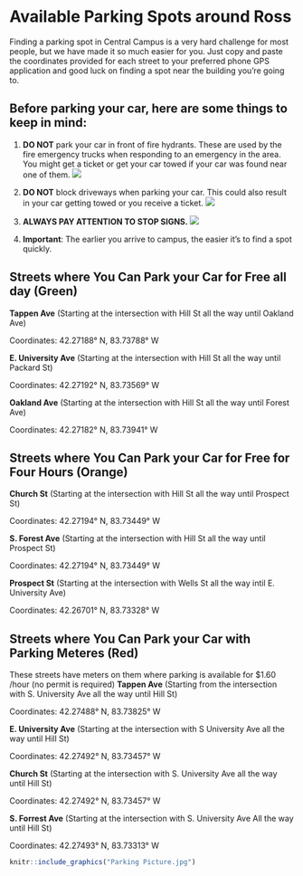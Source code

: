 # Available Parking Spots around Ross

Finding a parking spot in Central Campus is a very hard challenge for most people, but we have made it so much easier for you. Just copy and paste the coordinates provided for each street to your preferred phone GPS application and good luck on finding a spot near the building you're going to.  

## Before parking your car, here are some things to keep in mind:

1. **DO NOT** park your car in front of fire hydrants. These are used by the fire emergency trucks when responding to an emergency in the area. You might get a ticket or get your car towed if your car was found near one of them.
![](Red Fire hydrant.jpg)


2. **DO NOT** block driveways when parking your car. This could also result in your car getting towed or you receive a ticket.
![](Blocked Driveway.jpg)


3. **ALWAYS PAY ATTENTION TO STOP SIGNS.**
![](Stop Sign.jpg)


4. **Important**: The earlier you arrive to campus, the easier it's to find a spot quickly. 

## Streets where You Can Park your Car for Free all day (Green)
**Tappen Ave** (Starting at the intersection with Hill St all the way until Oakland Ave)

Coordinates: 42.27188° N, 83.73788° W

**E. University Ave** (Starting at the intersection with Hill St all the way until Packard St)

Coordinates: 42.27192° N, 83.73569° W

**Oakland Ave** (Starting at the intersection with Hill St all the way until Forest Ave)

Coordinates: 42.27182° N, 83.73941° W


## Streets where You Can Park your Car for Free for Four Hours (Orange)
**Church St** (Starting at the intersection with Hill St all the way until Prospect St)

Coordinates: 42.27194° N, 83.73449° W

**S. Forest Ave** (Starting at the intersection with Hill St all the way until Prospect St)

Coordinates: 42.27194° N, 83.73449° W

**Prospect St** (Starting at the intersection with Wells St all the way intil E. University Ave)

Coordinates: 42.26701° N, 83.73328° W


## Streets where You Can Park your Car with Parking Meteres (Red)
These streets have meters on them where parking is available for $1.60 /hour (no permit is required)
**Tappen Ave** (Starting from the intersection with S. University Ave all the way until Hill St)

Coordinates: 42.27488° N, 83.73825° W

**E. University Ave** (Starting at the intersection with S University Ave all the way until Hill St)

Coordinates: 42.27492° N, 83.73457° W

**Church St** (Starting at the intersection with S. University Ave all the way until Hill St)

Coordinates: 42.27492° N, 83.73457° W

**S. Forrest Ave** (Starting at the intersection with S. University Ave All the way until Hill St)

Coordinates: 42.27493° N, 83.73313° W

```r
knitr::include_graphics("Parking Picture.jpg")
```




